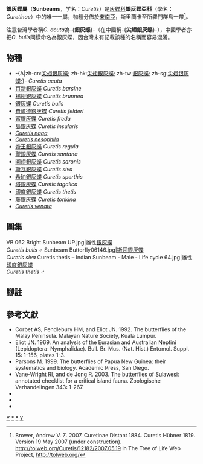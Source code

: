 {{NoteTA
|G1=Butterfly
}}
{{Automatic taxobox
| taxon = Curetis
| fossil_range = {{fossilrange|72|0|earliest=84}}<small>從[[白堊紀|白堊紀]]至今<ref>Heikkilä, M., Kaila, L., Mutanen, M., Peña, C., & Wahlberg, N. (2012, March). Cretaceous origin and repeated tertiary diversification of the redefined butterflies. In Proc. R. Soc. B (Vol. 279, No. 1731, pp. 1093-1099). The Royal Society.</ref></small>
| image = Shiva's Sunbeam-Aralam.jpg
| image_caption = [[斯瓦銀灰蝶|斯瓦銀灰蝶]]<br />''Curetis siva''
| authority = Hübner, 1819
| subdivision_ranks = [[種|種]]
| subdivision = 
共18種，詳見正文。
| synonyms =
* ''Curetus'' <small>Hübner, [1819]</small>
* ''Phaedra'' <small>Horsfield, [1829]</small>
* ''Anops'' <small>Boisduval, [1836]</small>
}}

'''銀灰蝶屬'''（'''Sunbeams'''，学名：''Curetis''）是[[灰蝶科|灰蝶科]]'''銀灰蝶亞科'''（學名：''Curetinae''）中的唯一一屬，物種分佈於[[東南亞|東南亞]]，斯里蘭卡至所羅門群島一帶<ref>Brower, Andrew V. Z. 2007. Curetinae Distant 1884. Curetis Hübner 1819. Version 19 May 2007 (under construction). http://tolweb.org/Curetis/12182/2007.05.19 in The Tree of Life Web Project, http://tolweb.org/</ref>。

注意台灣學者稱''C. acuta''為-{'''銀灰蝶'''}-（在中國稱-{'''尖翅銀灰蝶'''}-），中國學者亦把''C. bulis''同樣命名為銀灰蝶，因台灣未有記載該種的名稱而容易混淆。

== 物種 ==
* -{A|zh-cn:[[尖翅银灰蝶|尖翅银灰蝶]]; zh-hk:[[尖翅銀灰蝶|尖翅銀灰蝶]]; zh-tw:[[尖翅銀灰蝶|銀灰蝶]]; zh-sg:[[尖翅银灰蝶|尖翅银灰蝶]];}- ''Curetis acuta''
* [[百新銀灰蝶|百新銀灰蝶]] ''Curetis barsine''
* [[褐翅銀灰蝶|褐翅銀灰蝶]] ''Curetis brunnea''
* [[銀灰蝶|銀灰蝶]] ''Curetis bulis''
* [[費爾德銀灰蝶|費爾德銀灰蝶]] ''Curetis felderi''
* [[富銀灰蝶|富銀灰蝶]] ''Curetis freda''
* [[島銀灰蝶|島銀灰蝶]] ''Curetis insularis''
* ''[[Curetis_naga|Curetis naga]]''
* ''[[Curetis_nesophila|Curetis nesophila]]''
* [[帝王銀灰蝶|帝王銀灰蝶]] ''Curetis regula''
* [[聖銀灰蝶|聖銀灰蝶]] ''Curetis santana''
* [[圓翅銀灰蝶|圓翅銀灰蝶]] ''Curetis saronis''
* [[斯瓦銀灰蝶|斯瓦銀灰蝶]] ''Curetis siva''
* [[希珀銀灰蝶|希珀銀灰蝶]] ''Curetis sperthis''
* [[塔銀灰蝶|塔銀灰蝶]] ''Curetis tagalica''
* [[印度銀灰蝶|印度銀灰蝶]] ''Curetis thetis''
* [[藤銀灰蝶|藤銀灰蝶]] ''Curetis tonkina''
* ''[[Curetis_venata|Curetis venata]]''

== 圖集 ==
<gallery>
VB 062 Bright Sunbeam UP.jpg|雄性[[銀灰蝶|銀灰蝶]]<br/>''Curetis bulis'' ♂
Sunbeam Butterfly06146.jpg|[[斯瓦銀灰蝶|斯瓦銀灰蝶]]<br />''Curetis siva''
Curetis thetis – Indian Sunbeam - Male - Life cycle 64.jpg|雄性[[印度銀灰蝶|印度銀灰蝶]]<br />''Curetis thetis'' ♂
</gallery>

== 腳註 ==
<references/>

== 參考文獻 ==
{{Commons category|Curetis}}
{{Wikispecies|Curetinae|銀灰蝶亞科}}
{{Wikispecies|Curetis}}
* Corbet AS, Pendlebury HM, and Eliot JN. 1992. The butterflies of the Malay Peninsula. Malayan Nature Society, Kuala Lumpur.
* Eliot JN. 1969. An analysis of the Eurasian and Australian Neptini (Lepidoptera: Nymphalidae). Bull. Br. Mus. (Nat. Hist.) Entomol. Suppl. 15: 1-156, plates 1-3.
* Parsons M. 1999. The butterflies of Papua New Guinea: their systematics and biology. Academic Press, San Diego.
* Vane-Wright RI, and de Jong R. 2003. The butterflies of Sulawesi: annotated checklist for a critical island fauna. Zoologische Verhandelingen 343: 1-267.
* {{Cite book | author = 徐堉峰 | title = 《臺灣蝴蝶圖鑑．中【灰蝶】》 | location = 台灣 | publisher = 晨星出版有限公司 | date = 2013年2月10日 | ISBN = 9789861776705 | language= zh-hant }}
* {{Cite book | author = 呂至堅、陳建仁 | title = 《蝴蝶生活史圖鑑》 | location = 台灣 | publisher = 晨星出版有限公司 | date = 2014年3月23日 | ISBN = 9789861777849 | language= zh-hant }}
* {{Cite book | author = 寿建新 周尧 李宇飞 | title = 世界蝴蝶分類名錄 | location = 中國 | publisher = 陝西科學技術出版社 | date = 2006-04-01 | ISBN = 9787536936768 | language= zh-hans }}
{{Taxonbar}}

[[Category:1819年描述的分类群|Y]]
[[Category:銀灰蝶屬|*]]
[[Category:銀灰蝶亞科|*]]
[[Category:灰蝶科|Y]]